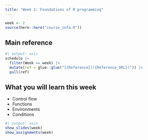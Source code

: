 ```yaml
---
title: "Week 2: Foundations of R programming"
---
```


```r
week <- 2
source(here::here("course_info.R"))
```

## Main reference

```r
#| output: asis
schedule |>
  filter(Week == week) |>
  mutate(ref = glue::glue("[{Reference}]({Reference_URL})")) |>
  pull(ref)
```

## What you will learn this week

* Control flow
* Functions
* Environments
* Conditions

```r
#| output: asis
show_slides(week)
show_assignments(week)
```
